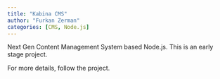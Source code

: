 ```yaml
---
title: "Kabina CMS"
author: "Furkan Zerman"
categories: [CMS, Node.js]
---
```


Next Gen Content Management System based Node.js. This is an early stage project. 

For more details, follow the project.